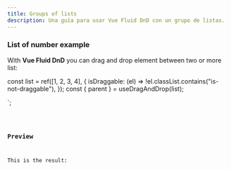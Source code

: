```yaml
---
title: Groups of lists
description: Una guía para usar Vue Fluid DnD con un grupo de listas.
---
```



### List of number example

With **Vue Fluid DnD** you can drag and drop element between two or more list:


const list = ref([1, 2, 3, 4], {
isDraggable: (el) => !el.classList.contains("is-not-draggable"),
});
const { parent } = useDragAndDrop(list);

</script>`;

<Code code={listOfNumbers} lang="vue" />

### Preview

This is the result:

<div class="pl-8">
  <ListGroup client:load />
</div>
